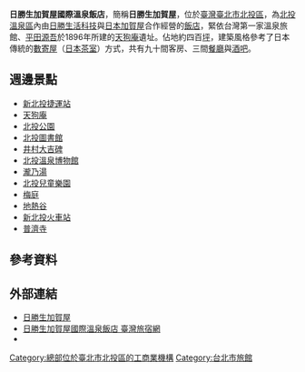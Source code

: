 {{unreferenced|time=2018-01-27T04:54:27+00:00}}
{{Infobox Company 
| company_name       = 日勝生加賀屋國際溫泉飯店
| company_name_en    = 
| company_logo       =[[File:Radium_Kagaya_Taipei_2014-07-13.jpg|200px]]
| company_type       = [[旅館|旅館]]
| market_information = 
| foundation         = 2004年
| location           = {{ROC}}<br>[[臺北市|臺北市]][[北投區|北投區]]光明路236號  
| area_served        = 
| local_code_name            = TW
| local_code            = 27325109
| founder            = 
| key_people         = [[董事長|董事長]]：[[吳仁恩|吳仁恩]]
| industry           = 觀光旅館業
| products           = 
| revenue            = 
| operating_income   = 
| profit             = 
| market_value       =
| num_employees      = 
| P/E ratio          =
| earnings per share = 
| Net asset value    =
| divisions          =
| major_shareholder  = 
| subsid             = 
| capital            = [[新台幣|新台幣]]150,000,000元
| homepage           = [http://www.kagaya.com.tw/zh_TW www.kagaya.com.tw]
| footnotes          =
| width              = 
}}


'''日勝生加賀屋國際溫泉飯店'''，簡稱'''日勝生加賀屋'''，位於[[臺灣|臺灣]][[臺北市|臺北市]][[北投區|北投區]]，為[[北投溫泉|北投溫泉區]]內由[[日勝生活科技|日勝生活科技]]與[[日本|日本]][[加賀屋|加賀屋]]合作經營的[[飯店|飯店]]，緊依台灣第一家溫泉旅館、[[平田源吾|平田源吾]]於1896年所建的[[天狗庵|天狗庵]]遺址。佔地約四百[[坪|坪]]，建築風格參考了日本傳統的[[數寄屋造|數寄屋]]（[[日本茶室|日本茶室]]）方式，共有九十間客房、三間[[餐廳|餐廳]]與[[酒吧|酒吧]]。

==週邊景點==
*[[新北投捷運站|新北投捷運站]]
*[[天狗庵|天狗庵]]
*[[北投公園|北投公園]]
*[[北投圖書館|北投圖書館]]
*[[井村大吉碑|井村大吉碑]]
*[[北投溫泉博物館|北投溫泉博物館]]
*[[瀧乃湯|瀧乃湯]]
*[[北投兒童樂園|北投兒童樂園]]
*[[梅庭|梅庭]]
*[[地熱谷|地熱谷]]
*[[新北投火車站|新北投火車站]] 
*[[普濟寺|普濟寺]]

==參考資料==
{{reflist}}

==外部連結==
* [http://www.kagaya.com.tw/ 日勝生加賀屋] {{Wayback|url=http://www.kagaya.com.tw/ |date=20190121124751 }}{{zh-tw}}{{en}}{{ja}}
* [https://taiwanstay.net.tw/room/17412 日勝生加賀屋國際溫泉飯店  臺灣旅宿網] {{Wayback|url=https://taiwanstay.net.tw/room/17412 |date=20201130043526 }}
* {{facebook|Radium.kagaya.2010|日勝生加賀屋國際溫泉飯店}}
{{taipei-stub}}

[[Category:總部位於臺北市北投區的工商業機構|Category:總部位於臺北市北投區的工商業機構]]
[[Category:台北市旅館|Category:台北市旅館]]